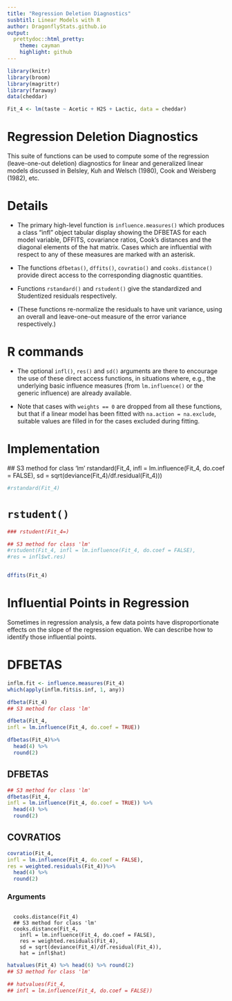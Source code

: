 ```yaml
---
title: "Regression Deletion Diagnostics"
susbtitl: Linear Models with R
author: DragonflyStats.github.io
output:
  prettydoc::html_pretty:
    theme: cayman
    highlight: github
---
```


```r
library(knitr)
library(broom)
library(magrittr)
library(faraway)
data(cheddar)

Fit_4 <- lm(taste ~ Acetic + H2S + Lactic, data = cheddar)
```

Regression Deletion Diagnostics
====================================
This suite of functions can be used to compute some of the regression (leave-one-out deletion) diagnostics for linear and generalized linear models discussed in Belsley, Kuh and Welsch (1980), Cook and Weisberg (1982), etc.

Details
======================

*   The primary high-level function is ``influence.measures()`` which produces a class "infl" object tabular display showing the DFBETAS for each model variable, DFFITS, covariance ratios, Cook's distances and the diagonal elements of the hat matrix. Cases which are influential with respect to any of these measures are marked with an asterisk. 

*   The functions ``dfbetas()``, ``dffits()``, ``covratio()`` and ``cooks.distance()`` provide direct access to the corresponding diagnostic quantities. 

*   Functions ``rstandard()`` and ``rstudent()`` give the standardized and Studentized residuals respectively. 

*   (These functions re-normalize the residuals to have unit variance, using an overall and leave-one-out measure of the error variance respectively.) 




R commands
============================
*   The optional ``infl()``, ``res()`` and ``sd()`` arguments are there to encourage the use of these direct access functions, in situations where, e.g., the underlying basic influence measures (from ``lm.influence()`` or the generic influence) are already available. 

*   Note that cases with ``weights == 0`` are dropped from all these functions, but that if a linear model has been fitted with ``na.action = na.exclude``, suitable values are filled in for the cases excluded during fitting. 



Implementation
============================ 


  ## S3 method for class 'lm'
  rstandard(Fit_4, 
          infl = lm.influence(Fit_4, do.coef = FALSE),
          sd = sqrt(deviance(Fit_4)/df.residual(Fit_4)))


```r
#rstandard(Fit_4)
```          
          
``rstudent()``
===============

```r
### rstudent(Fit_4=)

## S3 method for class 'lm'
#rstudent(Fit_4, infl = lm.influence(Fit_4, do.coef = FALSE),
#res = infl$wt.res)


dffits(Fit_4)
```


Influential Points in Regression
===============================

Sometimes in regression analysis, a few data points have disproportionate effects on the slope of the regression equation. We can describe how to identify those influential points.

DFBETAS
=============


```r
inflm.fit <- influence.measures(Fit_4)
which(apply(inflm.fit$is.inf, 1, any))
```


```r
dfbeta(Fit_4)
## S3 method for class 'lm'
```

```r
dfbeta(Fit_4, 
infl = lm.influence(Fit_4, do.coef = TRUE))

dfbetas(Fit_4)%>% 
  head(4) %>% 
  round(2)
```

## DFBETAS

```r
## S3 method for class 'lm'
dfbetas(Fit_4, 
infl = lm.influence(Fit_4, do.coef = TRUE)) %>% 
  head(4) %>% 
  round(2)
```

## COVRATIOS

```r
covratio(Fit_4, 
infl = lm.influence(Fit_4, do.coef = FALSE),
res = weighted.residuals(Fit_4))%>% 
  head(4) %>% 
  round(2)
```

### Arguments

<pre><code>
  cooks.distance(Fit_4)
  ## S3 method for class 'lm'
  cooks.distance(Fit_4, 
    infl = lm.influence(Fit_4, do.coef = FALSE),
    res = weighted.residuals(Fit_4),
    sd = sqrt(deviance(Fit_4)/df.residual(Fit_4)),
    hat = infl$hat)
</code></pre>


```r
hatvalues(Fit_4) %>% head(6) %>% round(2)
## S3 method for class 'lm'

## hatvalues(Fit_4, 
## infl = lm.influence(Fit_4, do.coef = FALSE))


```




